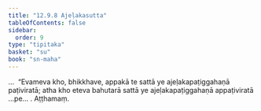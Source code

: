 ```yaml
---
title: "12.9.8 Ajeḷakasutta"
tableOfContents: false
sidebar:
  order: 9
type: "tipitaka"
basket: "su"
book: "sn-maha"
---
```



<DynamicBreadcrumb />

<Division number="1158" book="sn-maha" bookNo="14" page="410">

<Paragraph number="2496" book="sn-maha">
…  “Evameva kho, bhikkhave, appakā te sattā ye ajeḷakapaṭiggahaṇā paṭiviratā; atha kho eteva bahutarā sattā ye ajeḷakapaṭiggahaṇā appaṭiviratā …pe… .

</Paragraph>
</Division>

<Paragraph number="2497" type="center" book="sn-maha">
Aṭṭhamaṃ.
</Paragraph>